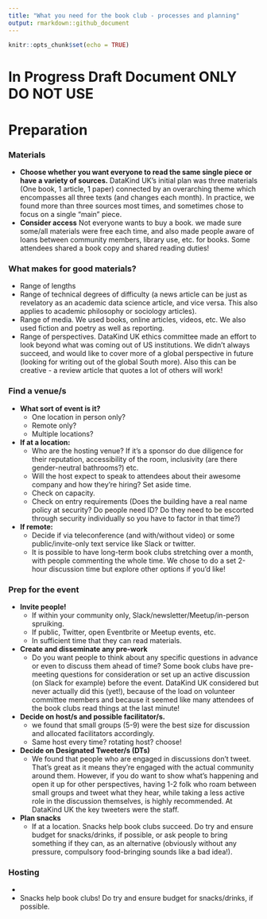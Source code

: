 ```yaml
---
title: "What you need for the book club - processes and planning"
output: rmarkdown::github_document
---
```


```r
knitr::opts_chunk$set(echo = TRUE)
```

# In Progress Draft Document ONLY DO NOT USE

# Preparation

### Materials

- **Choose whether you want everyone to read the same single piece or have a variety of sources.** 
DataKind UK's initial plan was three materials (One book, 1 article, 1 paper) connected by an overarching theme which encompasses all three texts (and changes each month). In practice, we found more than three sources most times, and sometimes chose to focus on a single "main" piece. 
- **Consider access**
Not everyone wants to buy a book. we made sure some/all materials were free each time, and also made people aware of loans between community members, library use, etc. for books. Some attendees shared a book copy and shared reading duties!


### What makes for good materials? 

- Range of lengths
- Range of technical degrees of difficulty (a news article can be just as revelatory as an academic data science article, and vice versa. This also applies to academic philosophy or sociology articles). 
- Range of media. We used books, online articles, videos, etc. We also used fiction and poetry as well as reporting. 
- Range of perspectives. DataKind UK ethics committee made an effort to look beyond what was coming out of US institutions. We didn't always succeed, and would like to cover more of a global perspective in future (looking for writing out of the global South more). Also this can be creative - a review article that quotes a lot of others will work!

### Find a venue/s
- **What sort of event is it?**
  + One location in person only?
  + Remote only? 
  + Multiple locations? 
  
- **If at a location:**
  + Who are the hosting venue? If it's a sponsor do due diligence for their reputation, accessibility of the room, inclusivity (are there gender-neutral bathrooms?) etc. 
  + Will the host expect to speak to attendees about their awesome company and how they're hiring? Set aside time. 
  + Check on capacity.
  + Check on entry requirements (Does the building have a real name policy at security? Do people need ID? Do they need to be escorted through security individually so you have to factor in that time?)

- **If remote:**
  + Decide if via teleconference (and with/without video) or some public/invite-only text service like Slack or twitter. 
  + It is possible to have long-term book clubs stretching over a month, with people commenting the whole time. We chose to do a set 2-hour discussion time but explore other options if you'd like! 

  
  
### Prep for the event

- **Invite people!**
  + If within your community only, Slack/newsletter/Meetup/in-person spruiking. 
  + If public, Twitter, open Eventbrite or Meetup events, etc. 
  + In sufficient time that they can read materials. 
- **Create and disseminate any pre-work** 
  + Do you want people to think about any specific questions in advance or even to discuss them ahead of time? Some book clubs have pre-meeting questions for consideration or set up an active discussion (on Slack for example) before the event. DataKind UK considered but never actually did this (yet!), because of the load on volunteer committee members and because it seemed like many attendees of the book clubs read things at the last minute!
- **Decide on host/s and possible facilitator/s.**
  + we found that small groups (5-9) were the best size for discussion and allocated facilitators accordingly. 
  + Same host every time? rotating host? choose!
- **Decide on Designated Tweeter/s (DTs)**
  + We found that people who are engaged in discussions don't tweet. That's great as it means they're engaged with the actual community around them. However, if you do want to show what's happening and open it up for other perspectives, having 1-2 folk who roam between small groups and tweet what they hear, while taking a less active role in the discussion themselves, is highly recommended. At DataKind UK the key tweeters were the staff. 
- **Plan snacks**
  + If at a location. Snacks help book clubs succeed. Do try and ensure budget for snacks/drinks, if possible, or ask people to bring something if they can, as an alternative (obviously without any pressure, compulsory food-bringing sounds like a bad idea!). 
  
  
### Hosting
  + 
  + Snacks help book clubs! Do try and ensure budget for snacks/drinks, if possible. 
  
  